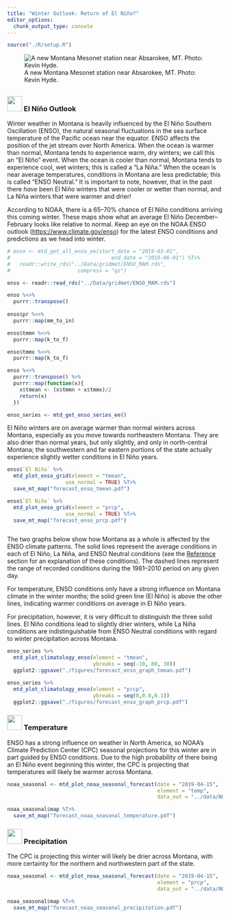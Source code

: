 ```yaml
---
title: "Winter Outlook: Return of El Niño?"
editor_options: 
  chunk_output_type: console
---
```


```r
source("./R/setup.R")
```

![A new Montana Mesonet station near Absarokee, MT. Photo: Kevin Hyde.](./img/Kevin_Hyde_absarokee.jpg)

## {- .tabset .tabset-fade .tabset-pills}

### <img src="icons/enso.svg" width="35px"/> El Niño Outlook {-}
Winter weather in Montana is heavily influenced by the El Niño Southern Oscillation (ENSO), the natural seasonal fluctuations in the sea surface temperature of the Pacific ocean near the equator. ENSO affects the position of the jet stream over North America. When the ocean is warmer than normal, Montana tends to experience warm, dry winters; we call this an "El Niño" event. When the ocean is cooler than normal, Montana tends to experience cool, wet winters; this is called a "La Niña." When the ocean is near average temperatures, conditions in Montana are less predictable; this is called "ENSO Neutral." It is important to note, however, that in the past there *have* been El Niño winters that were cooler or wetter than normal, and La Niña winters that were warmer and drier!

According to NOAA, there is a 65--70% chance of El Niño conditions arriving this coming winter. These maps show what an average El Niño December--February looks like relative to normal. Keep an eye on the NOAA ENSO outlook ([https://www.climate.gov/enso](https://www.climate.gov/enso)) for the latest ENSO conditions and predictions as we head into winter.

```r
# enso <- mtd_get_all_enso_ee(start_date = "2019-03-01",
#                                 end_date = "2019-06-01") %T>%
#   readr::write_rds("../Data/gridmet/ENSO_MAM.rds",
#                      compress = "gz")

enso <- readr::read_rds("../Data/gridmet/ENSO_MAM.rds")

enso %<>%
  purrr::transpose()
  
enso$pr %<>%
  purrr::map(mm_to_in)

enso$tmmn %<>%
  purrr::map(k_to_f)

enso$tmmx %<>%
  purrr::map(k_to_f)

enso %<>%
  purrr::transpose() %>%
  purrr::map(function(x){
    x$tmean <- (x$tmmn + x$tmmx)/2
    return(x)
  })

enso_series <- mtd_get_enso_series_ee()

```

El Niño winters are on average warmer than normal winters across Montana, especially as you move towards northeastern Montana. They are also drier than normal years, but only slightly, and only in north-central Montana; the southwestern and far eastern portions of the state actually experience slightly wetter conditions in El Niño years.

```r

enso$`El Niño` %>%
  mtd_plot_enso_grid(element = "tmean",
                   use_normal = TRUE) %T>%
  save_mt_map("forecast_enso_tmean.pdf")

enso$`El Niño` %>%
  mtd_plot_enso_grid(element = "prcp",
                   use_normal = TRUE) %T>%
  save_mt_map("forecast_enso_prcp.pdf")



```

The two graphs below show how Montana as a whole is affected by the ENSO climate patterns. The solid lines represent the average conditions in each of El Niño, La Niña, and ENSO Neutral conditions (see the [Reference](./reference.html) section for an explanation of these conditions). The dashed lines represent the range of recorded conditions during the 1981--2010 period on any given day.

For temperature, ENSO conditions only have a strong influence on Montana climate in the winter months; the solid green line (El Niño) is above the other lines, indicating warmer conditions on average in El Niño years.

For precipitation, however, it is very difficult to distinguish the three solid lines. El Niño conditions lead to slightly drier winters, while La Niña conditions are indistinguishable from ENSO Neutral conditions with regard to winter precipitation across Montana.

```r

enso_series %>%
  mtd_plot_climatology_enso(element = "tmean",
                            ybreaks = seq(-10, 80, 10))
  ggplot2::ggsave("./figures/forecast_enso_graph_tmean.pdf")

enso_series %>%
  mtd_plot_climatology_enso(element = "prcp",
                            ybreaks = seq(0,0.8,0.1))
  ggplot2::ggsave("./figures/forecast_enso_graph_prcp.pdf")

```


### <img src="icons/temperature.svg" width="35px"/> Temperature {-}
ENSO has a strong influence on weather in North America, so NOAA's Climate Prediction Center (CPC) seasonal projections for this winter are in part guided by ENSO conditions. Due to the high probability of there being an El Niño event beginning this winter, the CPC is projecting that temperatures will likely be warmer across Montana.

```r

noaa_seasonal <- mtd_plot_noaa_seasonal_forecast(date = "2019-04-15",
                                                 element = "temp",
                                                 data_out = "../data/NOAA_seasonal")

noaa_seasonal$map %T>%
  save_mt_map("forecast_noaa_seasonal_temperature.pdf")
```

### <img src="icons/precipitation.svg" width="35px"/> Precipitation {-}
The CPC is projecting this winter will likely be drier across Montana, with more certainty for the northern and northwestern part of the state.

```r

noaa_seasonal <- mtd_plot_noaa_seasonal_forecast(date = "2019-04-15",
                                                 element = "prcp",
                                                 data_out = "../data/NOAA_seasonal")

noaa_seasonal$map %T>%
  save_mt_map("forecast_noaa_seasonal_precipitation.pdf")

```

<!-- ### <img src="icons/drought.svg" width="35px"/> Drought {-} -->
<!-- The three month drought outlook suggests that drought will persist through August in Daniels, Sheridan, and Roosevelt counties. Due to late may rainfall these counties were recently downgraded to “abnormally dry.” Drought development is not predicted for the remainder of the state; however, drought development may still be possible given the uncertain seasonal forecast (above) for eastern portions of the state and warmer and drier than normal forecast for western portions of the state. For example, portions of Valley, Phillips, and Blaine counties have been designated as abnormally dry due to lack of rainfall in the past month and drying soil conditions. -->

<!-- ```{r future-seasonal-drought, fig.retina = 2, fig.align = "center", out.width = '100%', collapse=TRUE, results='hold', message=FALSE, warning=FALSE, cache=TRUE} -->

<!-- future_seasonal_drought <- mtd_plot_noaa_drought_outlook(date = "2019-03-01", -->
<!--                               data_out = "../data/NOAA_droughtlook") -->

<!-- future_seasonal_drought$map -->

<!-- ``` -->

